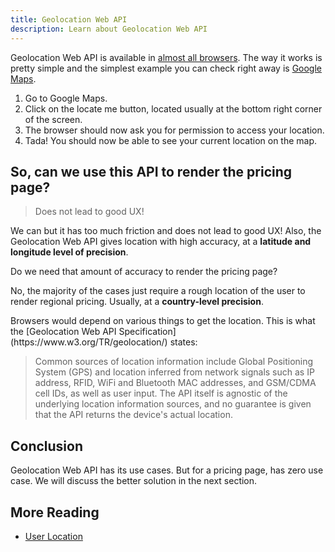 ```yaml
---
title: Geolocation Web API
description: Learn about Geolocation Web API
---
```


Geolocation Web API is available in [almost all browsers](https://developer.mozilla.org/en-US/docs/Web/API/Geolocation_API#browser_compatibility). The way it works is pretty simple and the simplest example you can check right away is [Google Maps](https://www.google.com/maps).

1. Go to Google Maps.
2. Click on the locate me button, located usually at the bottom right corner of the screen.
3. The browser should now ask you for permission to access your location.
4. Tada! You should now be able to see your current location on the map.

## So, can we use this API to render the pricing page?

> Does not lead to good UX!

We can but it has too much friction and does not lead to good UX! Also, the Geolocation Web API gives location with high accuracy, at a **latitude and longitude level of precision**.

Do we need that amount of accuracy to render the pricing page?

No, the majority of the cases just require a rough location of the user to render regional pricing. Usually, at a **country-level precision**.

<Callout>
Browsers would depend on various things to get the location. This is what the [Geolocation Web API Specification](https://www.w3.org/TR/geolocation/) states:

> Common sources of location information include Global Positioning System (GPS) and location inferred from network signals such as IP address, RFID, WiFi and Bluetooth MAC addresses, and GSM/CDMA cell IDs, as well as user input. The API itself is agnostic of the underlying location information sources, and no guarantee is given that the API returns the device's actual location.

</Callout>

## Conclusion

Geolocation Web API has its use cases. But for a pricing page, has zero use case. We will discuss the better solution in the next section.

## More Reading

- [User Location](https://web.dev/articles/user-location)
